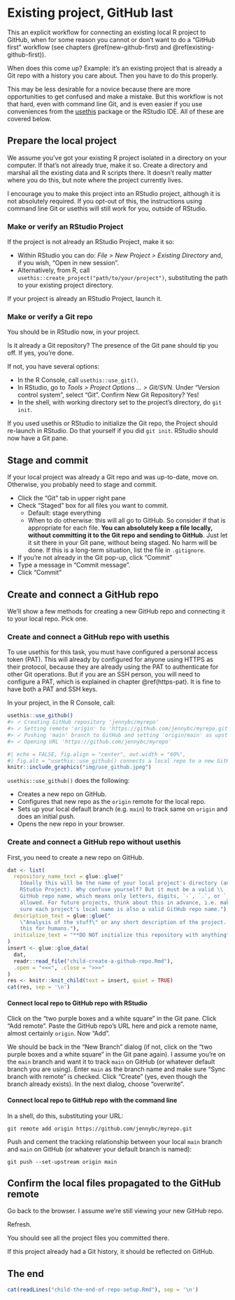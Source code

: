 # Existing project, GitHub last {#existing-github-last}

This an explicit workflow for connecting an existing local R project to GitHub, when for some reason you cannot or don't want to do a "GitHub first" workflow (see chapters \@ref(new-github-first) and \@ref(existing-github-first)).

When does this come up?
Example: it's an existing project that is already a Git repo with a history you care about.
Then you have to do this properly.

This may be less desirable for a novice because there are more opportunities to get confused and make a mistake.
But this workflow is not that hard, even with command line Git, and is even easier if you use conveniences from the [usethis](https://cran.r-project.org/package=usethis) package or the RStudio IDE.
All of these are covered below.

## Prepare the local project

We assume you've got your existing R project isolated in a directory on your computer.
If that's not already true, make it so.
Create a directory and marshal all the existing data and R scripts there.
It doesn't really matter where you do this, but note where the project currently lives.

I encourage you to make this project into an RStudio project, although it is not absolutely required.
If you opt-out of this, the instructions using command line Git or usethis will still work for you, outside of RStudio.

### Make or verify an RStudio Project

If the project is not already an RStudio Project, make it so:

  * Within RStudio you can do: *File > New Project > Existing Directory* and, if you wish, "Open in new session".
  * Alternatively, from R, call `usethis::create_project("path/to/your/project")`, substituting the path to your existing project directory.

If your project is already an RStudio Project, launch it.

### Make or verify a Git repo

You should be in RStudio now, in your project.

Is it already a Git repository?
The presence of the Git pane should tip you off.
If yes, you're done.

If not, you have several options:

  * In the R Console, call `usethis::use_git()`.
  * In RStudio, go to *Tools > Project Options ... > Git/SVN*. Under "Version control system", select "Git". Confirm New Git Repository? Yes!
  * In the shell, with working directory set to the project's directory, do `git init`.

If you used usethis or RStudio to initialize the Git repo, the Project should re-launch in RStudio.
Do that yourself if you did `git init`.
RStudio should now have a Git pane.

## Stage and commit

If your local project was already a Git repo and was up-to-date, move on. Otherwise, you probably need to stage and commit.

* Click the "Git" tab in upper right pane
* Check "Staged" box for all files you want to commit.
  - Default: stage everything
  - When to do otherwise: this will all go to GitHub. So consider if that is
    appropriate for each file. **You can absolutely keep a file locally,
    without committing it to the Git repo and sending to GitHub**. Just let it
    sit there in your Git pane, without being staged. No harm will be done. If
    this is a long-term situation, list the file in `.gitignore`.
* If you're not already in the Git pop-up, click "Commit"
* Type a message in "Commit message".
* Click "Commit"

## Create and connect a GitHub repo

We'll show a few methods for creating a new GitHub repo and connecting it to your local repo.
Pick one.

### Create and connect a GitHub repo with usethis

To use usethis for this task, you must have configured a personal access token (PAT).
This will already by configured for anyone using HTTPS as their protocol, because they are already using the PAT to authenticate for other Git operations.
But if you are an SSH person, you will need to configure a PAT, which is explained in chapter \@ref(https-pat).
It is fine to have both a PAT and SSH keys.

In your project, in the R Console, call:

```r
usethis::use_github()
#> ✓ Creating GitHub repository 'jennybc/myrepo'
#> ✓ Setting remote 'origin' to 'https://github.com/jennybc/myrepo.git'
#> ✓ Pushing 'main' branch to GitHub and setting 'origin/main' as upstream branch
#> ✓ Opening URL 'https://github.com/jennybc/myrepo'
```
    
```r
#| echo = FALSE, fig.align = "center", out.width = "60%",
#| fig.alt = "usethis::use_github() connects a local repo to a new GitHub repo."
knitr::include_graphics("img/use_github.jpeg")
```    
    
`usethis::use_github()` does the following:
    
* Creates a new repo on GitHub.
* Configures that new repo as the `origin` remote for the local repo.
* Sets up your local default branch (e.g. `main`) to track same on `origin` and
  does an initial push.
* Opens the new repo in your browser.

### Create and connect a GitHub repo without usethis

First, you need to create a new repo on GitHub.

```r
dat <- list(
  repository_name_text = glue::glue("
    Ideally this will be the name of your local project's directory (and \\
    RStudio Project). Why confuse yourself? But it must be a valid \\
    GitHub repo name, which means only letters, digits, `-`, `.`, or `_` are \\
    allowed. For future projects, think about this in advance, i.e. make \\
    sure each project's local name is also a valid GitHub repo name."),
  description_text = glue::glue("
    \"Analysis of the stuff\" or any short description of the project. Write \\
    this for humans."),
  initialize_text = "**DO NOT initialize this repository with anything**."
)
insert <- glue::glue_data(
  dat,
  readr::read_file("child-create-a-github-repo.Rmd"),
  .open = "<<<", .close = ">>>"
)
res <- knitr::knit_child(text = insert, quiet = TRUE)
cat(res, sep = '\n')
```

#### Connect local repo to GitHub repo with RStudio

Click on the "two purple boxes and a white square" in the Git pane.
Click "Add remote".
Paste the GitHub repo's URL here and pick a remote name, almost certainly `origin`.
Now "Add".

We should be back in the "New Branch" dialog (if not, click on the "two purple boxes and a white square" in the Git pane again).
I assume you're on the `main` branch and want it to track `main` on GitHub (or whatever default branch you are using).
Enter `main` as the branch name and make sure "Sync branch with remote" is checked.
Click "Create" (yes, even though the branch already exists).
In the next dialog, choose "overwrite".

#### Connect local repo to GitHub repo with the command line

In a shell, do this, substituting your URL:

```console
git remote add origin https://github.com/jennybc/myrepo.git
```

Push and cement the tracking relationship between your local `main` branch and `main` on GitHub (or whatever your default branch is named):

```console
git push --set-upstream origin main
```

## Confirm the local files propagated to the GitHub remote

Go back to the browser.
I assume we're still viewing your new GitHub repo.

Refresh.

You should see all the project files you committed there.

If this project already had a Git history, it should be reflected on GitHub.

## The end

```r
cat(readLines("child-the-end-of-repo-setup.Rmd"), sep = '\n')
```

